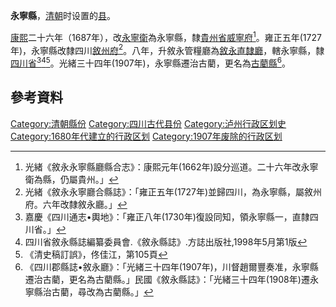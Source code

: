 {{主條目消歧義|關於中國歷史上其他永寧縣，請參見：'''[[永寧縣_(消歧義)|永寧縣_(消歧義)]]'''。}}
'''永寧縣'''，[[清朝|清朝]]时设置的[[县|县]]。

[[康熙|康熙]]二十六年（1687年），改[[永寧衛|永寧衛]]為永寧縣，隸[[貴州省|貴州省]][[威寧府|威寧府]]<ref>光緒《敘永永寧縣廳縣合志》：康熙元年(1662年)設分巡道。二十六年改永寧衛為縣，仍屬貴州。」</ref>。雍正五年(1727年)，永寧縣改隸四川[[敘州府|敘州府]]<ref> 光緒《敘永永寧廳合縣誌》：「雍正五年(1727年)並歸四川，為永寧縣，屬敘州府。六年改隸敘永廳。」</ref>。八年，升敘永管糧廳為[[敘永直隸廳|敘永直隸廳]]，轄永寧縣，隸[[四川省|四川省]]<ref>嘉慶《四川通志•輿地》：「雍正八年(1730年)復設同知，領永寧縣一，直隸四川省。」</ref><ref>四川省敘永縣誌編纂委員會.《敘永縣誌》.方誌出版社,1998年5月第1版</ref><ref>《清史稿訂誤》，佟佳江，第105頁</ref>。光緒三十四年(1907年)，永寧縣遷治古藺，更名為[[古藺縣|古藺縣]]<ref>《四川郡縣誌•敘永廳》：「光緒三十四年(1907年)，川督趙爾豐奏准，永寧縣遷治古藺，更名為古藺縣。」民國《敘永縣誌》：「光緒三十四年(1908年)遷永寧縣治古藺，尋改為古藺縣。」</ref>。

== 參考資料 ==
{{reflist}}
{{清朝行政区划小作品}}
[[Category:清朝縣份|Category:清朝縣份]]
[[Category:四川古代县份|Category:四川古代县份]]
[[Category:泸州行政区划史|Category:泸州行政区划史]]
[[Category:1680年代建立的行政区划|Category:1680年代建立的行政区划]]
[[Category:1907年废除的行政区划|Category:1907年废除的行政区划]]
